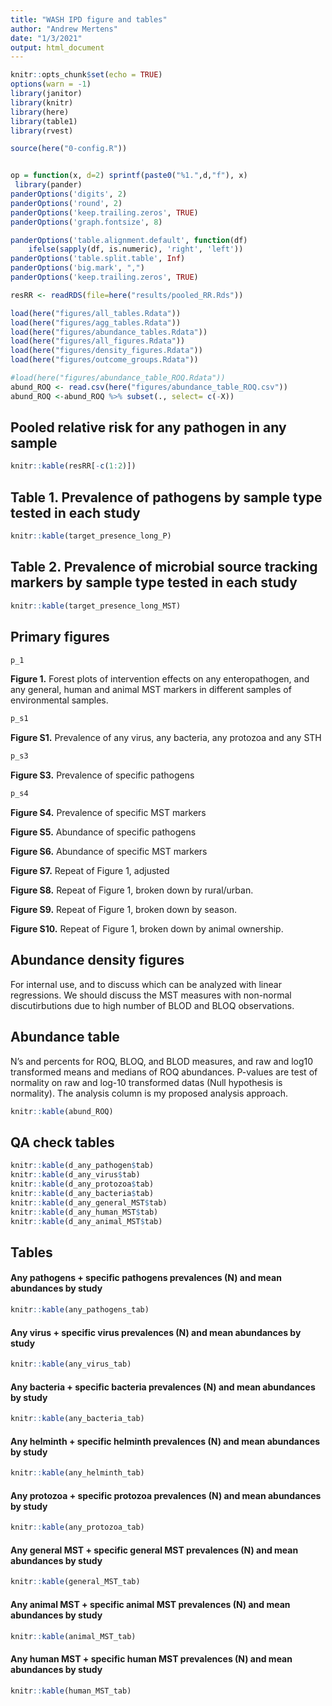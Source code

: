 ```yaml
---
title: "WASH IPD figure and tables"
author: "Andrew Mertens"
date: "1/3/2021"
output: html_document
---
```



```r
knitr::opts_chunk$set(echo = TRUE)
options(warn = -1) 
library(janitor)
library(knitr)
library(here)
library(table1)
library(rvest)

source(here("0-config.R"))


op = function(x, d=2) sprintf(paste0("%1.",d,"f"), x) 
 library(pander)
panderOptions('digits', 2)
panderOptions('round', 2)
panderOptions('keep.trailing.zeros', TRUE)
panderOptions('graph.fontsize', 8)

panderOptions('table.alignment.default', function(df)
    ifelse(sapply(df, is.numeric), 'right', 'left'))
panderOptions('table.split.table', Inf)
panderOptions('big.mark', ",")
panderOptions('keep.trailing.zeros', TRUE)

resRR <- readRDS(file=here("results/pooled_RR.Rds"))

load(here("figures/all_tables.Rdata"))
load(here("figures/agg_tables.Rdata"))
load(here("figures/abundance_tables.Rdata"))
load(here("figures/all_figures.Rdata"))
load(here("figures/density_figures.Rdata"))
load(here("figures/outcome_groups.Rdata"))

#load(here("figures/abundance_table_ROQ.Rdata"))
abund_ROQ <- read.csv(here("figures/abundance_table_ROQ.csv"))
abund_ROQ <-abund_ROQ %>% subset(., select= c(-X))

```


<!-- ## List of pathogen/MST outcomes by group -->

<!-- ```{r, echo=T, warning=F, message=F} -->
<!-- any_pathogens  -->
<!--      any_virus -->
<!--      any_bacteria -->
<!--      any_protozoa  -->
<!--      general_MST  -->
<!--      animal_MST  -->
<!--      human_MST  -->
<!--      any_MST  -->
<!-- ``` -->

## Pooled relative risk for any pathogen in any sample

```r
knitr::kable(resRR[-c(1:2)])

```

## Table 1. Prevalence of pathogens by sample type tested in each study

```r
knitr::kable(target_presence_long_P)

```

## Table 2. Prevalence of microbial source tracking markers by sample type tested in each study

```r
knitr::kable(target_presence_long_MST)

```


## Primary figures


```r

p_1

```

__Figure 1.__ Forest plots of intervention effects on any enteropathogen, and any general,  human and animal MST markers in different samples of environmental samples.

```r
p_s1
```

__Figure S1.__ Prevalence of any virus, any bacteria, any protozoa and any STH 


```r
p_s3
```

__Figure S3.__ Prevalence of specific pathogens 


```r
p_s4
```
__Figure S4.__ Prevalence of specific MST markers 


<!-- # ```{r, echo=F, warning=F, message=F, fig.width = 10, fig.height = 5} -->
<!-- # p_s5 -->
<!-- # ``` -->

__Figure S5.__ Abundance of specific pathogens 


<!-- # ```{r, echo=F, warning=F, message=F, fig.width = 10, fig.height = 15} -->
<!-- # p_s6 -->
<!-- # ``` -->

__Figure S6.__ Abundance of specific MST markers 


<!-- # ```{r, echo=F, warning=F, message=F, fig.width = 10, fig.height = 15} -->
<!-- # p_s7 -->
<!-- # ``` -->

__Figure S7.__ Repeat of Figure 1, adjusted  


<!-- # ```{r, echo=F, warning=F, message=F, fig.width = 10, fig.height = 15} -->
<!-- # p_s8 -->
<!-- # ``` -->

__Figure S8.__ Repeat of Figure 1, broken down by rural/urban.

__Figure S9.__ Repeat of Figure 1, broken down by season. 

__Figure S10.__ Repeat of Figure 1, broken down by  animal ownership.


## Abundance density figures

For internal use, and to discuss which can be analyzed with linear regressions. We should discuss the MST measures with non-normal discutirbutions due to high number of BLOD and BLOQ observations.

<!-- #### Log10-transformed -->

<!-- ```{r, echo=F, warning=F, message=F, fig.width = 5, fig.height = 5} -->
<!-- logplotlist -->
<!-- ``` -->


<!-- #### Raw -->

<!-- ```{r, echo=F, warning=F, message=F, fig.width = 5, fig.height = 5} -->
<!-- plotlist -->
<!-- ``` -->


## Abundance table

N's and percents for ROQ, BLOQ, and BLOD measures, and raw and log10 transformed means and medians of ROQ abundances. P-values are test of normality on raw and log-10 transformed datas (Null hypothesis is normality). The analysis column is my proposed analysis approach.

```r
knitr::kable(abund_ROQ)

```

## QA check tables
```r
knitr::kable(d_any_pathogen$tab)
knitr::kable(d_any_virus$tab)
knitr::kable(d_any_protozoa$tab)
knitr::kable(d_any_bacteria$tab)
knitr::kable(d_any_general_MST$tab)
knitr::kable(d_any_human_MST$tab)
knitr::kable(d_any_animal_MST$tab)

```

## Tables

<!-- #### MST/pathogen targets by sample sample and study -->

<!-- ```{r, echo=F, warning=F, message=F} -->


<!-- tab1 -->


<!-- ``` -->

#### Any pathogens + specific pathogens prevalences (N) and mean abundances by study

```r
knitr::kable(any_pathogens_tab)
```

#### Any virus + specific virus prevalences (N) and mean abundances by study

```r
knitr::kable(any_virus_tab)
```

#### Any bacteria + specific bacteria prevalences (N) and mean abundances by study

```r
knitr::kable(any_bacteria_tab)
```

#### Any helminth + specific helminth prevalences (N) and mean abundances by study

```r
knitr::kable(any_helminth_tab)
```

#### Any protozoa + specific protozoa prevalences (N) and mean abundances by study

```r
knitr::kable(any_protozoa_tab)
```

#### Any general MST + specific general MST prevalences (N) and mean abundances by study

```r
knitr::kable(general_MST_tab)
```

#### Any animal MST + specific animal MST prevalences (N) and mean abundances by study

```r
knitr::kable(animal_MST_tab)
```

#### Any human MST + specific human MST prevalences (N) and mean abundances by study

```r
knitr::kable(human_MST_tab)
```



<!-- #### Covariate summaries by study (tabulation in progress for Gram Vikas) -->

<!-- ```{r, echo=F, warning=F, message=F} -->

<!-- tab2 -->

<!-- ``` -->
